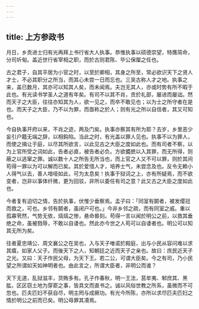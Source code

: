 ```yaml
---
---
---
```

title: 上方参政书
---



月日，乡贡进士归有光再拜上书行省大人执事。恭惟执事以硕德崇望，特膺简命，分司圻甸。盖近世行省宰相之职，而於古则君陈、毕公保厘之任也。

古之君子，自其平居为小官之时，以至於卿相，其身之所至，常必欲识天下之贤人才士，不必其职分之所当，而其心未尝一日而忘也。三吴古称人才之地。执事之来，盖已数月，其亦可以知其人矣，而未闻焉。夫岂无其人，亦或时势有所不暇于此也。有光读书学圣人之道有年矣。有司不以其不肖，贡於礼部，屡进而屡诎。然而天子之大臣，往往亦知其为人，欲一见之，而卒不敢见也；以为士之所守者在是也。而天子之大臣，乃不以为罪，而亟称之於人；则有光之所以自信者，其又可知也。

今自执事开府以来，不肖之迹，两及门矣。执事亦察其有所为耶？去岁，乡里恶少妄引户籍无端之辞，以相鈎陷。当此之时，有光盖以罪人见也。执事不以为罪人，而使之揖让于庭，以尽其所欲言，以此见古之大臣之度如此也。而有司者不察，以为上官所受之词如此，告者必直，被告者必负。方欲攟摭以入其罪，而无所得，则蔽之以逃窜之罪。诚以数十人之所告无所当也，而上官之人又不可以罪，则於其间苟得一罪以为可以解而已矣。其於爱惜人才，培养士气，未尝念及也。反令无赖小人得气以去，善人喑哑如此，可为太息矣！执事于狱词之上，亦有所疑焉，而不欲变者，岂非以事体纤微，更为回驳，非所以委任有司之意？此又古之大臣之度如此也。

今者复有迫切之情，告於执事，伏惟少垂察焉。孟子曰：「同室有鬬者，被发缨冠而救之，可也。乡邻有鬬者，虽闭户可也。」今非乡邻之疏，而有同室之戚。重以孤寡茕然，气势无依，熇熇之惨，悬命晷刻。苟得一言以闻於明公之前，以救其垂绝之命，虽被戮辱，不敢以自诿也。然此亦今世之人苟可以自诿者也。明公可以知其无所为矣。

往者夏忠靖公、周文襄公之在吴也，入与天子唯诺於殿庭，出与小民从容问难以求其瘼，如家人父子。而後天下之人，知朝廷之近而天子之亲也。故曰：庶民近天子之光。又曰：天子作民父母，为天下王。若二公，可谓大臣矣。今之有司，乃小民望之所谓如天如神明者也。由此言之，所谓大臣者，非明公而谁？

天下无道，乱狱滋丰，货贿多有。孔子作春秋，明一王法，莒牟夷、邾庶其、黑肱，区区窃土地为穿窬之事，皆具文而直书之。诚以风俗世教之所系，虽微而不可忽也。匹夫匹妇不获自尽，明主罔与成厥功。有光今所陈，亦所以求尽匹夫匹妇之情於明公之前而已矣。明公毋罪其凟焉。